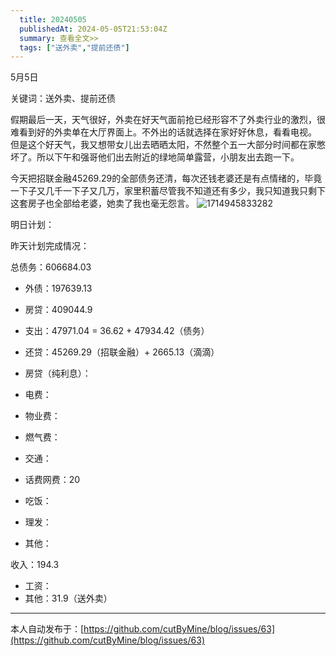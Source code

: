 ```yaml
---
  title: 20240505
  publishedAt: 2024-05-05T21:53:04Z
  summary: 查看全文>>
  tags: ["送外卖","提前还债"]
---
```



5月5日

关键词：送外卖、提前还债

假期最后一天，天气很好，外卖在好天气面前抢已经形容不了外卖行业的激烈，很难看到好的外卖单在大厅界面上。不外出的话就选择在家好好休息，看看电视。
但是这个好天气，我又想带女儿出去晒晒太阳，不然整个五一大部分时间都在家憋坏了。所以下午和强哥他们出去附近的绿地简单露营，小朋友出去跑一下。

今天把招联金融45269.29的全部债务还清，每次还钱老婆还是有点情绪的，毕竟一下子又几千一下子又几万，家里积蓄尽管我不知道还有多少，我只知道我只剩下这套房子也全部给老婆，她卖了我也毫无怨言。
![1714945833282](https://github.com/cutByMine/blog/assets/164211290/7185fbd2-8660-4056-8ef2-8b9905e346ad)


明日计划：

昨天计划完成情况：

总债务：606684.03
- 外债：197639.13
- 房贷：409044.9

- 支出：47971.04 = 36.62 + 47934.42（债务）
- 还贷：45269.29（招联金融）+ 2665.13（滴滴）
- 房贷（纯利息）：
- 电费：
- 物业费：
- 燃气费：
- 交通：
- 话费网费：20
- 吃饭：
- 理发：
- 其他：

收入：194.3
- 工资：
- 其他：31.9（送外卖）


---
本人自动发布于：[https://github.com/cutByMine/blog/issues/63](https://github.com/cutByMine/blog/issues/63)
